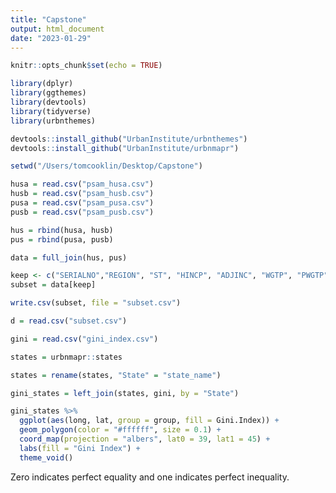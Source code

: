 ```yaml
---
title: "Capstone"
output: html_document
date: "2023-01-29"
---
```


```r
knitr::opts_chunk$set(echo = TRUE)
```

```r
library(dplyr)
library(ggthemes)
library(devtools)
library(tidyverse)
library(urbnthemes)

devtools::install_github("UrbanInstitute/urbnthemes")
devtools::install_github("UrbanInstitute/urbnmapr")

setwd("/Users/tomcooklin/Desktop/Capstone")
```


```r
husa = read.csv("psam_husa.csv")
husb = read.csv("psam_husb.csv")
pusa = read.csv("psam_pusa.csv")
pusb = read.csv("psam_pusb.csv")

hus = rbind(husa, husb)
pus = rbind(pusa, pusb)

data = full_join(hus, pus)

keep <- c("SERIALNO","REGION", "ST", "HINCP", "ADJINC", "WGTP", "PWGTP", "AGEP", "RAC1P", "RAC2P", "RACBLK", "RACWHT", "RELSHIPP", "SEX")
subset = data[keep]

write.csv(subset, file = "subset.csv")
```

```r
d = read.csv("subset.csv")

gini = read.csv("gini_index.csv")
```

```r
states = urbnmapr::states

states = rename(states, "State" = "state_name")

gini_states = left_join(states, gini, by = "State")

gini_states %>%
  ggplot(aes(long, lat, group = group, fill = Gini.Index)) +
  geom_polygon(color = "#ffffff", size = 0.1) +
  coord_map(projection = "albers", lat0 = 39, lat1 = 45) +
  labs(fill = "Gini Index") +
  theme_void()
```

Zero indicates perfect equality and one indicates perfect inequality.
